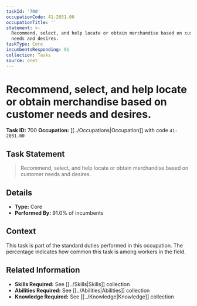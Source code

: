 ```yaml
---
taskId: '700'
occupationCode: 41-2031.00
occupationTitle: ''
statement: >-
  Recommend, select, and help locate or obtain merchandise based on customer
  needs and desires.
taskType: Core
incumbentsResponding: 91
collection: Tasks
source: onet
---
```

# Recommend, select, and help locate or obtain merchandise based on customer needs and desires.

**Task ID:** 700
**Occupation:** [[../Occupations|Occupation]] with code `41-2031.00`

## Task Statement

> Recommend, select, and help locate or obtain merchandise based on customer needs and desires.

## Details

- **Type:** Core
- **Performed By:** 91.0% of incumbents

## Context

This task is part of the standard duties performed in this occupation. The percentage indicates how common this task is among workers in the field.

## Related Information

- **Skills Required:** See [[../Skills|Skills]] collection
- **Abilities Required:** See [[../Abilities|Abilities]] collection
- **Knowledge Required:** See [[../Knowledge|Knowledge]] collection
